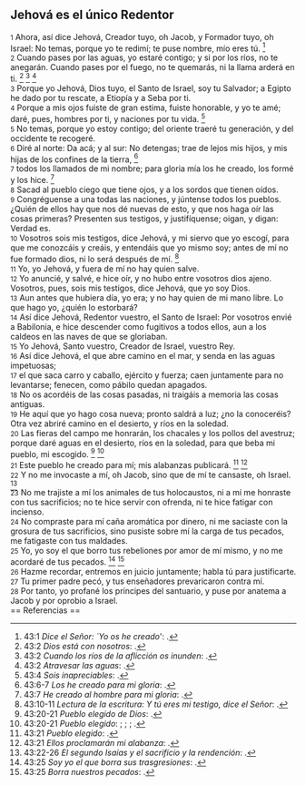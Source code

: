 == Jehová es el único Redentor ==

{{anchor|1}} <small>1</small> Ahora, así dice Jehová, Creador tuyo, oh Jacob, y Formador tuyo, oh Israel: No temas, porque yo te redimí; te puse nombre, mío eres tú. <ref>43:1 ''Dice el Señor: `Yo os he creado''': {{lib|LU|97|7|7}}.</ref><br>
{{anchor|2}} <small>2</small> Cuando pases por las aguas, yo estaré contigo; y si por los ríos, no te anegarán. Cuando pases por el fuego, no te quemarás, ni la llama arderá en ti. <ref>43:2 ''Dios está con nosotros'': {{lib|LU|117|6|27}}.</ref> <ref>43:2 ''Cuando los ríos de la aflicción os inunden'': {{lib|LU|148|5|5}}.</ref> <ref>43:2 ''Atravesar las aguas'': {{lib|LU|97|7|7}}.</ref><br>
{{anchor|3}} <small>3</small> Porque yo Jehová, Dios tuyo, el Santo de Israel, soy tu Salvador; a Egipto he dado por tu rescate, a Etiopía y a Seba por ti.<br>
{{anchor|4}} <small>4</small> Porque a mis ojos fuiste de gran estima, fuiste honorable, y yo te amé; daré, pues, hombres por ti, y naciones por tu vida. <ref>43:4 ''Sois inapreciables'': {{lib|LU|97|7|7}}.</ref><br>
{{anchor|5}} <small>5</small> No temas, porque yo estoy contigo; del oriente traeré tu generación, y del occidente te recogeré.<br>
{{anchor|6}} <small>6</small> Diré al norte: Da acá; y al sur: No detengas; trae de lejos mis hijos, y mis hijas de los confines de la tierra, <ref>43:6-7 ''Los he creado para mi gloria'': {{lib|LU|148|4|10}}.</ref><br>
{{anchor|7}} <small>7</small> todos los llamados de mi nombre; para gloria mía los he creado, los formé y los hice. <ref>43:7 ''He creado al hombre para mi gloria'': {{lib|LU|97|7|10}}.</ref><br>
{{anchor|8}} <small>8</small> Sacad al pueblo ciego que tiene ojos, y a los sordos que tienen oídos.<br>
{{anchor|9}} <small>9</small> Congréguense a una todas las naciones, y júntense todos los pueblos. ¿Quién de ellos hay que nos dé nuevas de esto, y que nos haga oír las cosas primeras? Presenten sus testigos, y justifíquense; oigan, y digan: Verdad es.<br>
{{anchor|10}} <small>10</small> Vosotros sois mis testigos, dice Jehová, y mi siervo que yo escogí, para que me conozcáis y creáis, y entendáis que yo mismo soy; antes de mí no fue formado dios, ni lo será después de mí. <ref>43:10-11 ''Lectura de la escritura: Y tú eres mi testigo, dice el Señor'': {{lib|LU|126|4|7}}.</ref><br>
{{anchor|11}} <small>11</small> Yo, yo Jehová, y fuera de mí no hay quien salve.<br>
{{anchor|12}} <small>12</small> Yo anuncié, y salvé, e hice oír, y no hubo entre vosotros dios ajeno. Vosotros, pues, sois mis testigos, dice Jehová, que yo soy Dios.<br>
{{anchor|13}} <small>13</small> Aun antes que hubiera día, yo era; y no hay quien de mi mano libre. Lo que hago yo, ¿quién lo estorbará?<br>
{{anchor|14}} <small>14</small> Así dice Jehová, Redentor vuestro, el Santo de Israel: Por vosotros envié a Babilonia, e hice descender como fugitivos a todos ellos, aun a los caldeos en las naves de que se gloriaban.<br>
{{anchor|15}} <small>15</small> Yo Jehová, Santo vuestro, Creador de Israel, vuestro Rey.<br>
{{anchor|16}} <small>16</small> Así dice Jehová, el que abre camino en el mar, y senda en las aguas impetuosas;<br>
{{anchor|17}} <small>17</small> el que saca carro y caballo, ejército y fuerza; caen juntamente para no levantarse; fenecen, como pábilo quedan apagados.<br>
{{anchor|18}} <small>18</small> No os acordéis de las cosas pasadas, ni traigáis a memoria las cosas antiguas.<br>
{{anchor|19}} <small>19</small> He aquí que yo hago cosa nueva; pronto saldrá a luz; ¿no la conoceréis? Otra vez abriré camino en el desierto, y ríos en la soledad.<br>
{{anchor|20}} <small>20</small> Las fieras del campo me honrarán, los chacales y los pollos del avestruz; porque daré aguas en el desierto, ríos en la soledad, para que beba mi pueblo, mi escogido. <ref>43:20-21 ''Pueblo elegido de Dios'': {{lib|LU|96|5|6}}.</ref> <ref>43:20-21 ''Pueblo elegido'': {{lib|LU|93|5|1}}; {{lib|LU|96|2|3}}; {{lib|LU|97|10|1}}; {{lib|LU|97|4|2}}.</ref><br>
{{anchor|21}} <small>21</small> Este pueblo he creado para mí; mis alabanzas publicará. <ref>43:21 ''Pueblo elegido'': {{lib|LU|121|2|8}}.</ref> <ref>43:21 ''Ellos proclamarán mi alabanza'': {{lib|LU|97|7|10}}.</ref><br>
{{anchor|22}} <small>22</small> Y no me invocaste a mí, oh Jacob, sino que de mí te cansaste, oh Israel. <ref>43:22-26 ''El segundo Isaías y el sacrificio y la rendención'': {{lib|LU|97|8|3}}.</ref><br>
{{anchor|23}} <small>23</small> No me trajiste a mí los animales de tus holocaustos, ni a mí me honraste con tus sacrificios; no te hice servir con ofrenda, ni te hice fatigar con incienso.<br>
{{anchor|24}} <small>24</small> No compraste para mí caña aromática por dinero, ni me saciaste con la grosura de tus sacrificios, sino pusiste sobre mí la carga de tus pecados, me fatigaste con tus maldades.<br>
{{anchor|25}} <small>25</small> Yo, yo soy el que borro tus rebeliones por amor de mí mismo, y no me acordaré de tus pecados. <ref>43:25 ''Soy yo el que borra sus trasgresiones'': {{lib|LU|97|7|10}}.</ref> <ref>43:25 ''Borra nuestros pecados'': {{lib|LU|2|5|4}}.</ref><br>
{{anchor|26}} <small>26</small> Hazme recordar, entremos en juicio juntamente; habla tú para justificarte.<br>
{{anchor|27}} <small>27</small> Tu primer padre pecó, y tus enseñadores prevaricaron contra mí.<br>
{{anchor|28}} <small>28</small> Por tanto, yo profané los príncipes del santuario, y puse por anatema a Jacob y por oprobio a Israel.<br>
== Referencias ==

<references />
